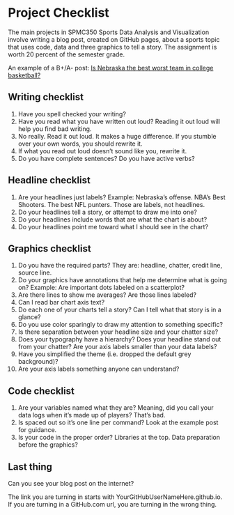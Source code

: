 # Project Checklist

The main projects in SPMC350 Sports Data Analysis and Visualization involve writing a blog post, created on GitHub pages, about a sports topic that uses code, data and three graphics to tell a story. The assignment is worth 20 percent of the semester grade. 

An example of a B+/A- post: [Is Nebraska the best worst team in college basketball?](http://mattwaite.github.io/2021/03/28/is-nebraska-the-best-worst-team-in-college-basketball/)

## Writing checklist

1. Have you spell checked your writing?
2. Have you read what you have written out loud? Reading it out loud will help you find bad writing.
3. No really. Read it out loud. It makes a huge difference. If you stumble over your own words, you should rewrite it.
4. If what you read out loud doesn't sound like you, rewrite it.
5. Do you have complete sentences? Do you have active verbs? 

## Headline checklist

1. Are your headlines just labels? Example: Nebraska's offense. NBA's Best Shooters. The best NFL punters. Those are labels, not headlines.
2. Do your headlines tell a story, or attempt to draw me into one?
3. Do your headlines include words that are what the chart is about?
4. Do your headlines point me toward what I should see in the chart?

## Graphics checklist

1. Do you have the required parts? They are: headline, chatter, credit line, source line.
2. Do your graphics have annotations that help me determine what is going on? Example: Are important dots labeled on a scatterplot? 
3. Are there lines to show me averages? Are those lines labeled? 
4. Can I read bar chart axis text?  
5. Do each one of your charts tell a story? Can I tell what that story is in a glance?
6. Do you use color sparingly to draw my attention to something specific? 
7. Is there separation between your headline size and your chatter size?
8. Does your typography have a hierarchy? Does your headline stand out from your chatter? Are your axis labels smaller than your data labels?
9. Have you simplified the theme (i.e. dropped the default grey background)?
10. Are your axis labels something anyone can understand? 

## Code checklist

1. Are your variables named what they are? Meaning, did you call your data logs when it's made up of players? That's bad.
2. Is spaced out so it's one line per command? Look at the example post for guidance.
3. Is your code in the proper order? Libraries at the top. Data preparation before the graphics? 

## Last thing

Can you see your blog post on the internet? 

The link you are turning in starts with YourGitHubUserNameHere.github.io. If you are turning in a GitHub.com url, you are turning in the wrong thing. 